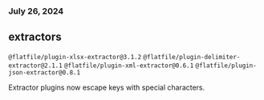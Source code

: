 ### July 26, 2024

## extractors

`@flatfile/plugin-xlsx-extractor@3.1.2`
`@flatfile/plugin-delimiter-extractor@2.1.1`
`@flatfile/plugin-xml-extractor@0.6.1`
`@flatfile/plugin-json-extractor@0.8.1`

Extractor plugins now escape keys with special characters.